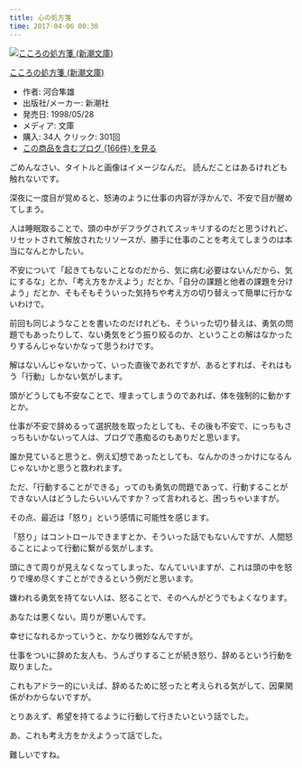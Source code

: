 ```yaml
---
title: 心の処方箋
time: 2017-04-06 00:30
---
```


[![こころの処方箋 (新潮文庫)](https://images-fe.ssl-images-amazon.com/images/I/51SpT1wKAPL._SL160_.jpg "こころの処方箋 (新潮文庫)")](http://www.amazon.co.jp/exec/obidos/ASIN/4101252246/hatena-blog-22/)

[こころの処方箋 (新潮文庫)](http://www.amazon.co.jp/exec/obidos/ASIN/4101252246/hatena-blog-22/)

- 作者: 河合隼雄
- 出版社/メーカー: 新潮社
- 発売日: 1998/05/28
- メディア: 文庫
- 購入: 34人 クリック: 301回
- [この商品を含むブログ (166件) を見る](http://d.hatena.ne.jp/asin/4101252246/hatena-blog-22)

ごめんなさい、タイトルと画像はイメージなんだ。 読んだことはあるけれども触れないです。

深夜に一度目が覚めると、怒涛のように仕事の内容が浮かんで、不安で目が醒めてしまう。

人は睡眠取ることで、頭の中がデフラグされてスッキリするのだと思うけれど、リセットされて解放されたリソースが、勝手に仕事のことを考えてしまうのは本当になんとかしたい。

不安について「起きてもないことなのだから、気に病む必要はないんだから、気にするな」とか、「考え方をかえよう」だとか、「自分の課題と他者の課題を分けよう」だとか、そもそもそういった気持ちや考え方の切り替えって簡単に行かないわけで。

前回も同じようなことを書いたのだけれども、そういった切り替えは、勇気の問題でもあったりして、ない勇気をどう振り絞るのか、ということの解はなかったりするんじゃないかなって思うわけです。

解はないんじゃないかって、いった直後であれですが、あるとすれば、それはもう「行動」しかない気がします。

頭がどうしても不安なことで、埋まってしまうのであれば、体を強制的に動かすとか。

仕事が不安で辞めるって選択肢を取ったとしても、その後も不安で、にっちもさっちもいかないって人は、ブログで愚痴るのもありだと思います。

誰か見ていると思うと、例え幻想であったとしても、なんかのきっかけになるんじゃないかと思うと救われます。

ただ、「行動することができる」ってのも勇気の問題であって、行動することができない人はどうしたらいいんですか？って言われると、困っちゃいますが。

その点、最近は「怒り」という感情に可能性を感じます。

「怒り」はコントロールできますとか、そういった話でもないんですが、人間怒ることによって行動に繋がる気がします。

頭にきて周りが見えなくなってしまった、なんていいますが、これは頭の中を怒りで埋め尽くすことができるという例だと思います。

嫌われる勇気を持てない人は、怒ることで、そのへんがどうでもよくなります。

あなたは悪くない。周りが悪いんです。

幸せになれるかっていうと、かなり微妙なんですが。

仕事をついに辞めた友人も、うんざりすることが続き怒り、辞めるという行動を取りました。

これもアドラー的にいえば、辞めるために怒ったと考えられる気がして、因果関係がわからないですが。

とりあえず、希望を持てるように行動して行きたいという話でした。

あ、これも考え方をかえようって話でした。

難しいですね。

